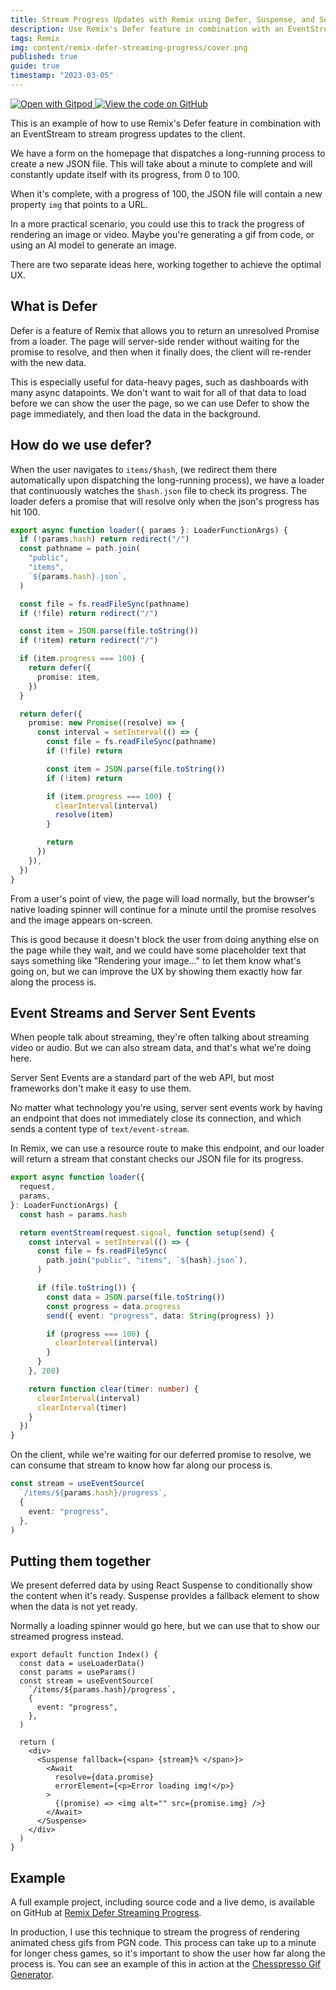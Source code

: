 ```yaml
---
title: Stream Progress Updates with Remix using Defer, Suspense, and Server Sent Events
description: Use Remix's Defer feature in combination with an EventStream to stream progress updates to the client.
tags: Remix
img: content/remix-defer-streaming-progress/cover.png
published: true
guide: true
timestamp: "2023-03-05"
---
```


<div className="not-prose flex gap-4">
  <a href="https://gitpod.io/#https://github.com/jacobparis/remix-defer-streaming-progress">
    <img
      src="https://img.shields.io/badge/Open%20with-Gitpod-908a85?logo=gitpod"
      alt="Open with Gitpod"
    />
  </a>
  <a href="https://github.com/jacobparis/remix-defer-streaming-progress">
    <img
      src="https://img.shields.io/badge/View%20the%20code%20on-Github-blue"
      alt="View the code on GitHub"
    />
  </a>
</div>

This is an example of how to use Remix's Defer feature in combination with an EventStream to stream progress updates to the client.

We have a form on the homepage that dispatches a long-running process to create a new JSON file. This will take about a minute to complete and will constantly update itself with its progress, from 0 to 100.

When it's complete, with a progress of 100, the JSON file will contain a new property `img` that points to a URL.

In a more practical scenario, you could use this to track the progress of rendering an image or video. Maybe you're generating a gif from code, or using an AI model to generate an image.

There are two separate ideas here, working together to achieve the optimal UX.

## What is Defer

Defer is a feature of Remix that allows you to return an unresolved Promise from a loader. The page will server-side render without waiting for the promise to resolve, and then when it finally does, the client will re-render with the new data.

This is especially useful for data-heavy pages, such as dashboards with many async datapoints. We don't want to wait for all of that data to load before we can show the user the page, so we can use Defer to show the page immediately, and then load the data in the background.

## How do we use defer?

When the user navigates to `items/$hash`, (we redirect them there automatically upon dispatching the long-running process), we have a loader that continuously watches the `$hash.json` file to check its progress. The loader defers a promise that will resolve only when the json's progress has hit 100.

```ts
export async function loader({ params }: LoaderFunctionArgs) {
  if (!params.hash) return redirect("/")
  const pathname = path.join(
    "public",
    "items",
    `${params.hash}.json`,
  )

  const file = fs.readFileSync(pathname)
  if (!file) return redirect("/")

  const item = JSON.parse(file.toString())
  if (!item) return redirect("/")

  if (item.progress === 100) {
    return defer({
      promise: item,
    })
  }

  return defer({
    promise: new Promise((resolve) => {
      const interval = setInterval(() => {
        const file = fs.readFileSync(pathname)
        if (!file) return

        const item = JSON.parse(file.toString())
        if (!item) return

        if (item.progress === 100) {
          clearInterval(interval)
          resolve(item)
        }

        return
      })
    }),
  })
}
```

From a user's point of view, the page will load normally, but the browser's native loading spinner will continue for a minute until the promise resolves and the image appears on-screen.

This is good because it doesn't block the user from doing anything else on the page while they wait, and we could have some placeholder text that says something like "Rendering your image..." to let them know what's going on, but we can improve the UX by showing them exactly how far along the process is.

## Event Streams and Server Sent Events

When people talk about streaming, they're often talking about streaming video or audio. But we can also stream data, and that's what we're doing here.

Server Sent Events are a standard part of the web API, but most frameworks don't make it easy to use them.

No matter what technology you're using, server sent events work by having an endpoint that does not immediately close its connection, and which sends a content type of `text/event-stream`.

In Remix, we can use a resource route to make this endpoint, and our loader will return a stream that constant checks our JSON file for its progress.

```ts
export async function loader({
  request,
  params,
}: LoaderFunctionArgs) {
  const hash = params.hash

  return eventStream(request.signal, function setup(send) {
    const interval = setInterval(() => {
      const file = fs.readFileSync(
        path.join("public", "items", `${hash}.json`),
      )

      if (file.toString()) {
        const data = JSON.parse(file.toString())
        const progress = data.progress
        send({ event: "progress", data: String(progress) })

        if (progress === 100) {
          clearInterval(interval)
        }
      }
    }, 200)

    return function clear(timer: number) {
      clearInterval(interval)
      clearInterval(timer)
    }
  })
}
```

On the client, while we're waiting for our deferred promise to resolve, we can consume that stream to know how far along our process is.

```ts
const stream = useEventSource(
  `/items/${params.hash}/progress`,
  {
    event: "progress",
  },
)
```

## Putting them together

We present deferred data by using React Suspense to conditionally show the content when it's ready. Suspense provides a fallback element to show when the data is not yet ready.

Normally a loading spinner would go here, but we can use that to show our streamed progress instead.

```tsx
export default function Index() {
  const data = useLoaderData()
  const params = useParams()
  const stream = useEventSource(
    `/items/${params.hash}/progress`,
    {
      event: "progress",
    },
  )

  return (
    <div>
      <Suspense fallback={<span> {stream}% </span>}>
        <Await
          resolve={data.promise}
          errorElement={<p>Error loading img!</p>}
        >
          {(promise) => <img alt="" src={promise.img} />}
        </Await>
      </Suspense>
    </div>
  )
}
```

## Example

A full example project, including source code and a live demo, is available on GitHub at [Remix Defer Streaming Progress](https://github.com/jacobparis/remix-defer-streaming-progress).

In production, I use this technique to stream the progress of rendering animated chess gifs from PGN code. This process can take up to a minute for longer chess games, so it's important to show the user how far along the process is. You can see an example of this in action at the [Chesspresso Gif Generator](https://chesspres.so/gif).
